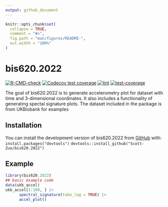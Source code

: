 ```yaml
---
output: github_document
---
```


<!-- README.md is generated from README.Rmd. Please edit that file -->

```r
knitr::opts_chunk$set(
  collapse = TRUE,
  comment = "#>",
  fig.path = "man/figures/README-",
  out.width = "100%"
)
```

# bis620.2022

<!-- badges: start -->
[![R-CMD-check](https://github.com/Scott-Zuo/bis620.2022/actions/workflows/R-CMD-check.yaml/badge.svg)](https://github.com/Scott-Zuo/bis620.2022/actions/workflows/R-CMD-check.yaml)
[![Codecov test coverage](https://codecov.io/gh/Scott-Zuo/bis620.2022/branch/main/graph/badge.svg)](https://app.codecov.io/gh/Scott-Zuo/bis620.2022?branch=main)
[![lint](https://github.com/Scott-Zuo/bis620.2022/actions/workflows/lint.yaml/badge.svg)](https://github.com/Scott-Zuo/bis620.2022/actions/workflows/lint.yaml)
[![test-coverage](https://github.com/Scott-Zuo/bis620.2022/actions/workflows/test-coverage.yaml/badge.svg)](https://github.com/Scott-Zuo/bis620.2022/actions/workflows/test-coverage.yaml)
<!-- badges: end -->

The goal of bis620.2022 is to generate accelerometry plot for dataset with time and 3-dimensional coordinates.
It also includes a functionality of generating spectal signature plots.
The dataset included in the package is from UKBiobank for examples

## Installation

You can install the development version of bis620.2022 from [GitHub](https://github.com/) with: <br>
`install.packages("devtools")`
`devtools::install_github("Scott-Zuo/bis620.2022")`

## Example


```r
library(bis620.2022)
## basic example code
data(ukb_accel)
ukb_accel[1:100, ] |>
      spectral_signature(take_log = TRUE) |>
      accel_plot()
```
